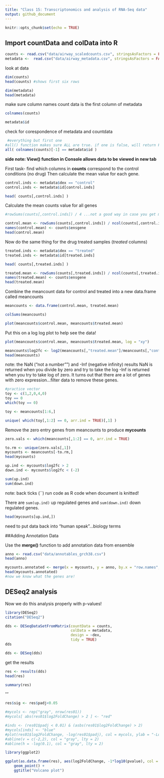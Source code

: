 ```yaml
---
title: "Class 15: Transcriptonomics and analysis of RNA-Seq data"
output: github_document
---
```


```r
knitr::opts_chunk$set(echo = TRUE)
```

## Import countData and colData into R

```r
counts <- read.csv("data/airway_scaledcounts.csv", stringsAsFactors = FALSE)
metadata <-  read.csv("data/airway_metadata.csv", stringsAsFactors = FALSE)
```

look at data

```r
dim(counts)
head(counts) #shows first six rows
```

```r
dim(metadata)
head(metadata)
```

make sure column names count data is the first column of metadata
```r
colnames(counts)
```

```r
metadata$id
```

check for corespondence of metadata and countdata
```r
 #everything but first one 
#all() function makes sure ALL are true. if one is false, will return FALSE
all( colnames(counts)[-1] == metadata$id )
```
 **side note: View() function in Console allows data to be viewed in new tab**
 
First task- find which columns in **counts** correspond to the control conditions (no drug)
Then calculate the mean value for each gene.

```r
control.inds <- metadata$dex == "control"
control.inds <- metadata$id[control.inds]

head( counts[,control.inds] )
```

Calculate the mean counts value for all genes
```r
#rowSums(counts[,control.inds]) / 4 ...not a good way in case you get more columns (perform more experiments)...four is hard coded into the code

control.mean <- rowSums(counts[,control.inds]) / ncol(counts[,control.inds])
names(control.mean) <- counts$ensgene
head(control.mean)
```

Now do the same thing for the drug treated samples (*treated* columns)

```r

treated.inds <- metadata$dex == "treated"
treated.inds <- metadata$id[treated.inds]

head( counts[,treated.inds] )
```

```r
treated.mean <- rowSums(counts[,treated.inds]) / ncol(counts[,treated.inds])
names(treated.mean) <- counts$ensgene
head(treated.mean)
```

Combine the meancount data for control and treated into a new data.frame called meancounts
```r
meancounts <- data.frame(control.mean, treated.mean)

```

```r
colSums(meancounts)
```

```r
plot(meancounts$control.mean, meancounts$treated.mean)
```

Put this on a log log plot to help see the data!
```r
plot(meancounts$control.mean, meancounts$treated.mean, log = "xy")
```

```r
meancounts$log2fc <- log2(meancounts[,"treated.mean"]/meancounts[,"control.mean"])
head(meancounts)
```

note: the NaN (“not a number””) and -Inf (negative infinity) results
NaN is returned when you divide by zero and try to take the log 
-Inf is returned when you try to take log of zero. It turns out that there are a lot of genes with zero expression...filter data to remove these genes.


```r
#practice vector
toy <- c(1,2,0,4,0)
toy == 0
which(toy == 0)
```

```r
toy <- meancounts[1:6,]

unique( which(toy[,1:2] == 0, arr.ind = TRUE)[,1] )
```

Remove the zero entry genes from meancounts to produce **mycounts**
```r
zero.vals <- which(meancounts[,1:2] == 0, arr.ind = TRUE)

to.rm <- unique(zero.vals[,1])
mycounts <- meancounts[-to.rm,]
head(mycounts)
```

```r
up.ind <- mycounts$log2fc > 2
down.ind <- mycounts$log2fc < (-2)
```
```r
sum(up.ind)
sum(down.ind)
```
note: back ticks (``) run code as R code when document is knitted!

There are `sum(up.ind)` up regulated genes and `sum(down.ind)` down regulated genes.

```r
head(mycounts[up.ind,])
```

need to put data back into "human speak"...biology terms

##Adding Annotation Data

Use the **merge()** function to add annotation data from ensemble

```r
anno <- read.csv("data/annotables_grch38.csv")
head(anno)
```

```r
mycounts.annotated <- merge(x = mycounts, y = anno, by.x = "row.names", by.y = "ensgene")
head(mycounts.annotated)
#now we know what the genes are!
```

## DESeq2 analysis

Now we do this analysis properly with p-values!

```r
library(DESeq2)
citation("DESeq2")
```
```r
dds <- DESeqDataSetFromMatrix(countData = counts, 
                              colData = metadata, 
                              design = ~dex, 
                              tidy = TRUE)
dds
```

```r
dds <- DESeq(dds)
```

get the results
```r
res <- results(dds)
head(res)
```

```r
summary(res)
```

'''
```r
res$sig <- res$padj<0.05
```

```r
#mycols <- rep("gray", nrow(res01))
#mycols[ abs(res01$log2FoldChange) > 2 ] <- "red"

#inds <- (res01$padj < 0.01) & (asbs(res01$log2FoldChange) > 2)
#mycols[inds] <- "blue"
#plot(res01$log2FoldChange, -log(res01$padj), col = mycols, ylab = "-Log(P-value", xlab = "Log2(FoldChange)")
#abline(v = c(-2,2), col = "gray", lty = 2)
#abline(h = -log(0.1), col = "gray", lty = 2)
```

```r
library(ggplot2)

ggplot(as.data.frame(res), aes(log2FoldChange, -1*log10(pvalue), col = sig)) + 
    geom_point() + 
    ggtitle("Volcano plot")
```

















